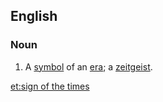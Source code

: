 ==English==

===Noun===
{{en-noun|sg=[[sign]] of the [[times]]|signs of the times}}

# {{idiom}} A [[symbol]] of an [[era]]; a [[zeitgeist]].

[[et:sign of the times]]